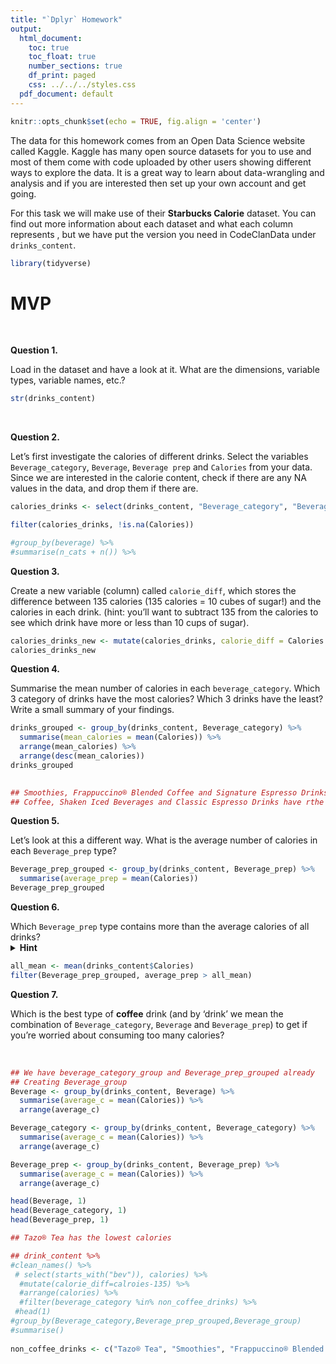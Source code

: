 ```yaml
---
title: "`Dplyr` Homework"
output:
  html_document:
    toc: true
    toc_float: true
    number_sections: true
    df_print: paged
    css: ../../../styles.css
  pdf_document: default
---
```



```r
knitr::opts_chunk$set(echo = TRUE, fig.align = 'center')
```


The data for this homework comes from an Open Data Science website called Kaggle. Kaggle has many open source datasets for you to use and most of them come with code uploaded by other users showing different ways to explore the data. It is a great way to learn about data-wrangling and analysis and if you are interested then set up your own account and get going. 

For this task we will make use of their **Starbucks Calorie** dataset. You can find out more information about each dataset and what each column represents \href{https://www.kaggle.com/starbucks/starbucks-menu}{https://www.kaggle.com/starbucks/starbucks-menu}, but we have put the version you need in CodeClanData under `drinks_content`. 


```r
library(tidyverse)
```

# MVP

<br>

**Question 1.**

Load in the dataset and have a look at it. What are the dimensions, variable types, variable names, etc.?

```r

str(drinks_content)

```


<br>

**Question 2.**

Let's first investigate the calories of different drinks. Select the variables `Beverage_category`, `Beverage`, `Beverage prep` and `Calories` from your data. Since we are interested in the calorie content, check if there are any NA values in the data, and drop them if there are.   

```r

calories_drinks <- select(drinks_content, "Beverage_category", "Beverage", "Beverage_prep" , "Calories")

filter(calories_drinks, !is.na(Calories))

#group_by(beverage) %>% 
#summarise(n_cats + n()) %>% 

```



**Question 3.**

Create a new variable (column) called `calorie_diff`, which stores the difference between 135 calories (135 calories = 10 cubes of sugar!) and the calories in each drink.
(hint: you'll want to subtract 135 from the calories to see which drink have more or less than 10 cups of sugar).

```r

calories_drinks_new <- mutate(calories_drinks, calorie_diff = Calories - 135)
calories_drinks_new
```



**Question 4.**

Summarise the mean number of calories in each `beverage_category`.  Which 3 category of drinks have the most calories? Which 3 drinks have the least? Write a small summary of your findings.  

```r

drinks_grouped <- group_by(drinks_content, Beverage_category) %>%
  summarise(mean_calories = mean(Calories)) %>%
  arrange(mean_calories) %>%
  arrange(desc(mean_calories))
drinks_grouped
  

## Smoothies, Frappuccino® Blended Coffee and Signature Espresso Drinks have the most calories; 
## Coffee, Shaken Iced Beverages and Classic Espresso Drinks have rthe least calories

```



**Question 5.**

Let's look at this a different way. What is the average number of calories in each `Beverage_prep` type?  

```r
Beverage_prep_grouped <- group_by(drinks_content, Beverage_prep) %>%
  summarise(average_prep = mean(Calories))
Beverage_prep_grouped 
```

**Question 6.**

Which `Beverage_prep` type contains more than the average calories of all drinks?   
<details>
<summary>**Hint**</summary>: to answer this, you'll have to first figure out what the average calories across all drinks are, and then use that as a filter for the grouped `Beverage_prep` data.
</details>

```r

all_mean <- mean(drinks_content$Calories)
filter(Beverage_prep_grouped, average_prep > all_mean)

```


**Question 7.**

Which is the best type of **coffee** drink (and by 'drink' we mean the combination of `Beverage_category`, `Beverage` and `Beverage_prep`) to get if you're worried about consuming too many calories? 

<br>
```r
## We have beverage_category_group and Beverage_prep_grouped already
## Creating Beverage_group
Beverage <- group_by(drinks_content, Beverage) %>%
  summarise(average_c = mean(Calories)) %>%
  arrange(average_c)

Beverage_category <- group_by(drinks_content, Beverage_category) %>%
  summarise(average_c = mean(Calories)) %>%
  arrange(average_c)

Beverage_prep <- group_by(drinks_content, Beverage_prep) %>%
  summarise(average_c = mean(Calories)) %>%
  arrange(average_c)

head(Beverage, 1)
head(Beverage_category, 1)
head(Beverage_prep, 1)

## Tazo® Tea has the lowest calories

## drink_content %>% 
#clean_names() %>% 
 # select(starts_with("bev")), calories) %>% 
  #mutate(calorie_diff=calroies-135) %>% 
  #arrange(calories) %>% 
  #filter(beverage_category %in% non_coffee_drinks) %>% 
 #head(1)
#group_by(Beverage_category,Beverage_prep_grouped,Beverage_group)
#summarise()
  
non_coffee_drinks <- c("Tazo® Tea", "Smoothies", "Frappuccino® Blended Crème")

```








